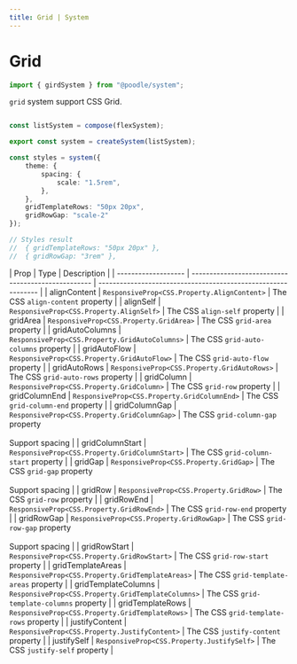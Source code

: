 ```yaml
---
title: Grid | System
---
```


# Grid

```ts
import { girdSystem } from "@poodle/system";
```

`grid` system support CSS Grid.

```ts

const listSystem = compose(flexSystem);

export const system = createSystem(listSystem);

const styles = system({
	theme: {
		spacing: {
			scale: "1.5rem",
		},
	},
	gridTemplateRows: "50px 20px",
	gridRowGap: "scale-2"
});

// Styles result
//  { gridTemplateRows: "50px 20px" },
//  { gridRowGap: "3rem" },
```

[//]: # (GetSystemProps[==GridProps,grid.ts==])
| Prop                | Type                                               | Description                                                   |
| ------------------- | -------------------------------------------------- | ------------------------------------------------------------- |
| alignContent        | `ResponsiveProp<CSS.Property.AlignContent>`        | The CSS `align-content` property                              |
| alignSelf           | `ResponsiveProp<CSS.Property.AlignSelf>`           | The CSS `align-self` property                                 |
| gridArea            | `ResponsiveProp<CSS.Property.GridArea>`            | The CSS `grid-area` property                                  |
| gridAutoColumns     | `ResponsiveProp<CSS.Property.GridAutoColumns>`     | The CSS `grid-auto-columns` property                          |
| gridAutoFlow        | `ResponsiveProp<CSS.Property.GridAutoFlow>`        | The CSS `grid-auto-flow` property                             |
| gridAutoRows        | `ResponsiveProp<CSS.Property.GridAutoRows>`        | The CSS `grid-auto-rows` property                             |
| gridColumn          | `ResponsiveProp<CSS.Property.GridColumn>`          | The CSS `grid-row` property                                   |
| gridColumnEnd       | `ResponsiveProp<CSS.Property.GridColumnEnd>`       | The CSS `grid-column-end` property                            |
| gridColumnGap       | `ResponsiveProp<CSS.Property.GridColumnGap>`       | The CSS `grid-column-gap` property<br /><br />Support spacing |
| gridColumnStart     | `ResponsiveProp<CSS.Property.GridColumnStart>`     | The CSS `grid-column-start` property                          |
| gridGap             | `ResponsiveProp<CSS.Property.GridGap>`             | The CSS `grid-gap` property<br /><br />Support spacing        |
| gridRow             | `ResponsiveProp<CSS.Property.GridRow>`             | The CSS `grid-row` property                                   |
| gridRowEnd          | `ResponsiveProp<CSS.Property.GridRowEnd>`          | The CSS `grid-row-end` property                               |
| gridRowGap          | `ResponsiveProp<CSS.Property.GridRowGap>`          | The CSS `grid-row-gap` property<br /><br />Support spacing    |
| gridRowStart        | `ResponsiveProp<CSS.Property.GridRowStart>`        | The CSS `grid-row-start` property                             |
| gridTemplateAreas   | `ResponsiveProp<CSS.Property.GridTemplateAreas>`   | The CSS `grid-template-areas` property                        |
| gridTemplateColumns | `ResponsiveProp<CSS.Property.GridTemplateColumns>` | The CSS `grid-template-columns` property                      |
| gridTemplateRows    | `ResponsiveProp<CSS.Property.GridTemplateRows>`    | The CSS `grid-template-rows` property                         |
| justifyContent      | `ResponsiveProp<CSS.Property.JustifyContent>`      | The CSS `justify-content` property                            |
| justifySelf         | `ResponsiveProp<CSS.Property.JustifySelf>`         | The CSS `justify-self` property                               |
				

[//]: # (EndGetSystemProps)
